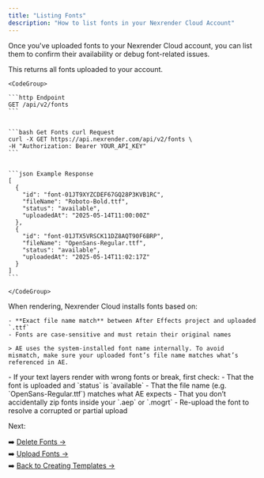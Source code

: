 ```yaml
---
title: "Listing Fonts"
description: "How to list fonts in your Nexrender Cloud Account"
---
```


Once you've uploaded fonts to your Nexrender Cloud account, you can list them to confirm their availability or debug font-related issues.

<AccordionGroup>
  <Accordion title="Endpoint">
    This returns all fonts uploaded to your account.

    <CodeGroup>

    ```http Endpoint
    GET /api/v2/fonts
    ```

    
    ```bash Get Fonts curl Request
    curl -X GET https://api.nexrender.com/api/v2/fonts \
    -H "Authorization: Bearer YOUR_API_KEY"
    ```

    
    ```json Example Response
    [
      {
        "id": "font-01JT9XYZCDEF67GQ28P3KVB1RC",
        "fileName": "Roboto-Bold.ttf",
        "status": "available",
        "uploadedAt": "2025-05-14T11:00:00Z"
      },
      {
        "id": "font-01JTX5VRSCK11DZ8AQT90F6BRP",
        "fileName": "OpenSans-Regular.ttf",
        "status": "available",
        "uploadedAt": "2025-05-14T11:02:17Z"
      }
    ]
    ```

    </CodeGroup>
  </Accordion>
  <Accordion title="How Fonts Are Matched">
    When rendering, Nexrender Cloud installs fonts based on:

    - **Exact file name match** between After Effects project and uploaded `.ttf`
    - Fonts are case-sensitive and must retain their original names

    > AE uses the system-installed font name internally. To avoid mismatch, make sure your uploaded font’s file name matches what’s referenced in AE.
  </Accordion>
  <Accordion title="Troubleshooting Tips">
    - If your text layers render with wrong fonts or break, first check:
      - That the font is uploaded and `status` is `available`
      - That the file name (e.g. `OpenSans-Regular.ttf`) matches what AE expects
      - That you don’t accidentally zip fonts inside your `.aep` or `.mogrt`
    - Re-upload the font to resolve a corrupted or partial upload
  </Accordion>
</AccordionGroup>

Next:

➡️ [Delete Fonts →](../fonts/delete)\
➡️ [Upload Fonts →](../fonts/upload)\
➡️ [Back to Creating Templates →](../templates/creating)